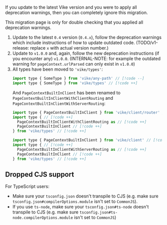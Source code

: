 If you update to the latest Vike version and you were to apply all deprecation warnings, then you can completely ignore this migration.

This migration page is only for double checking that you applied all deprecation warnings.

1. Update to the latest `0.4` version (`0.4.x`), follow the deprecation warnings which include instructions of how to update outdated code. (TODO/v1-release: replace `x` with actual version number.)
1. Update to `v1.0.0` and, again, follow the new deprecation instructions (if you encounter any) `v1.0.0`. (INTERNAL-NOTE: for example the outdated warning for `pageContext.urlParsed` can only exist in `v1.0.0`)
1. All types have been moved to `'vike/types'`:
   ```js
   import type { SomeType } from 'vike/any-path' // [!code --]
   import type { SomeType } from 'vike/types' // [!code ++]
   ```
   And `PageContextBuiltInClient` has been renamed to `PageContextBuiltInClientWithClientRouting` and `PageContextBuiltInClientWithServerRouting`:
   ```js
   import type { PageContextBuiltInClient } from 'vike/client/router' // [!code --]
   import type { // [!code ++]
     PageContextBuiltInClientWithClientRouting as // [!code ++]
     PageContextBuiltInClient // [!code ++]
   } from 'vike/types' // [!code ++]

   import type { PageContextBuiltInClient } from 'vike/client' // [!code --]
   import type { // [!code ++]
     PageContextBuiltInClientWithServerRouting as // [!code ++]
     PageContextBuiltInClient // [!code ++]
   } from 'vike/types' // [!code ++]
   ```

## Dropped CJS support

For TypeScript users:
 - Make sure your `tsconfig.json` doesn't transpile to CJS (e.g. make sure `tsconfig.json#compilerOptions.module` isn't set to `CommonJS`).
 - If you use `ts-node`, make sure your `tsconfig.json#ts-node` doesn't transpile to CJS (e.g. make sure `tsconfig.json#ts-node.compilerOptions.module` isn't set to `CommonJS`)
